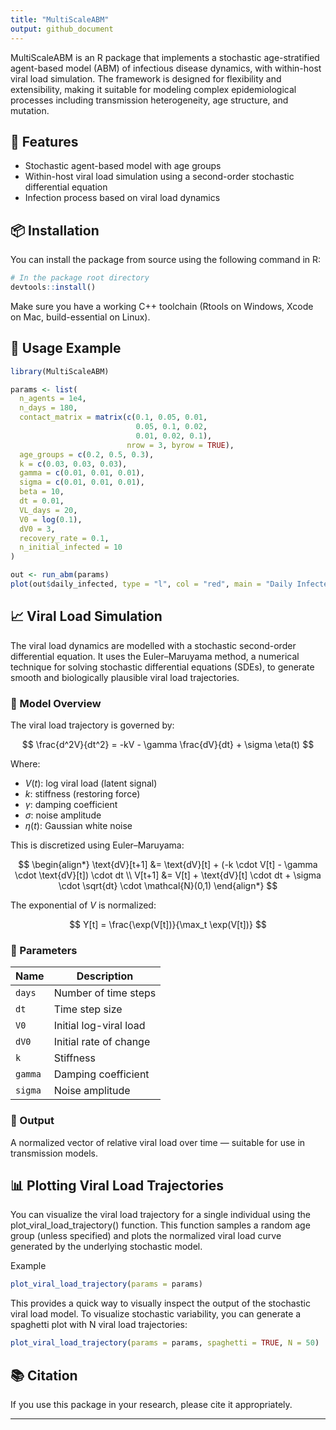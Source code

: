 ```yaml
---
title: "MultiScaleABM"
output: github_document
---
```


MultiScaleABM is an R package that implements a stochastic age-stratified agent-based model (ABM) of infectious disease dynamics, with within-host viral load simulation. The framework is designed for flexibility and extensibility, making it suitable for modeling complex epidemiological processes including transmission heterogeneity, age structure, and mutation.

## 🚀 Features

* Stochastic agent-based model with age groups
* Within-host viral load simulation using a second-order stochastic differential equation
* Infection process based on viral load dynamics

## 📦 Installation

You can install the package from source using the following command in R:

```r
# In the package root directory
devtools::install()
```

Make sure you have a working C++ toolchain (Rtools on Windows, Xcode on Mac, build-essential on Linux).

## 🧪 Usage Example

```r
library(MultiScaleABM)

params <- list(
  n_agents = 1e4,
  n_days = 180,
  contact_matrix = matrix(c(0.1, 0.05, 0.01,
                            0.05, 0.1, 0.02,
                            0.01, 0.02, 0.1),
                          nrow = 3, byrow = TRUE),
  age_groups = c(0.2, 0.5, 0.3),
  k = c(0.03, 0.03, 0.03),
  gamma = c(0.01, 0.01, 0.01),
  sigma = c(0.01, 0.01, 0.01),
  beta = 10,
  dt = 0.01,
  VL_days = 20,
  V0 = log(0.1),
  dV0 = 3,
  recovery_rate = 0.1,
  n_initial_infected = 10
)

out <- run_abm(params)
plot(out$daily_infected, type = "l", col = "red", main = "Daily Infected", ylab = "Count")
```

## 📈 Viral Load Simulation

The viral load dynamics are modelled with a stochastic second-order differential equation. It uses the Euler–Maruyama method, a numerical technique for solving stochastic differential equations (SDEs), to generate smooth and biologically plausible viral load trajectories.

### 🧠 Model Overview

The viral load trajectory is governed by:

$$
\frac{d^2V}{dt^2} = -kV - \gamma \frac{dV}{dt} + \sigma \eta(t)
$$

Where:

* $V(t)$: log viral load (latent signal)
* $k$: stiffness (restoring force)
* $\gamma$: damping coefficient
* $\sigma$: noise amplitude
* $\eta(t)$: Gaussian white noise

This is discretized using Euler–Maruyama:

$$
\begin{align*}
\text{dV}[t+1] &= \text{dV}[t] + (-k \cdot V[t] - \gamma \cdot \text{dV}[t]) \cdot dt \\
V[t+1] &= V[t] + \text{dV}[t] \cdot dt + \sigma \cdot \sqrt{dt} \cdot \mathcal{N}(0,1)
\end{align*}
$$

The exponential of $V$ is normalized:

$$
Y[t] = \frac{\exp(V[t])}{\max_t \exp(V[t])}
$$

### 🔧 Parameters

| Name    | Description            |
| ------- | ---------------------- |
| `days`  | Number of time steps   |
| `dt`    | Time step size         |
| `V0`    | Initial log-viral load |
| `dV0`   | Initial rate of change |
| `k`     | Stiffness              |
| `gamma` | Damping coefficient    |
| `sigma` | Noise amplitude        |

### 🧪 Output

A normalized vector of relative viral load over time — suitable for use in transmission models.

## 📊 Plotting Viral Load Trajectories

You can visualize the viral load trajectory for a single individual using the plot_viral_load_trajectory() function. This function samples a random age group (unless specified) and plots the normalized viral load curve generated by the underlying stochastic model.

Example
```r
plot_viral_load_trajectory(params = params)
```
This provides a quick way to visually inspect the output of the stochastic viral load model. To visualize stochastic variability, you can generate a spaghetti plot with N viral load trajectories:

```r
plot_viral_load_trajectory(params = params, spaghetti = TRUE, N = 50)
```

## 📚 Citation

If you use this package in your research, please cite it appropriately.

---

